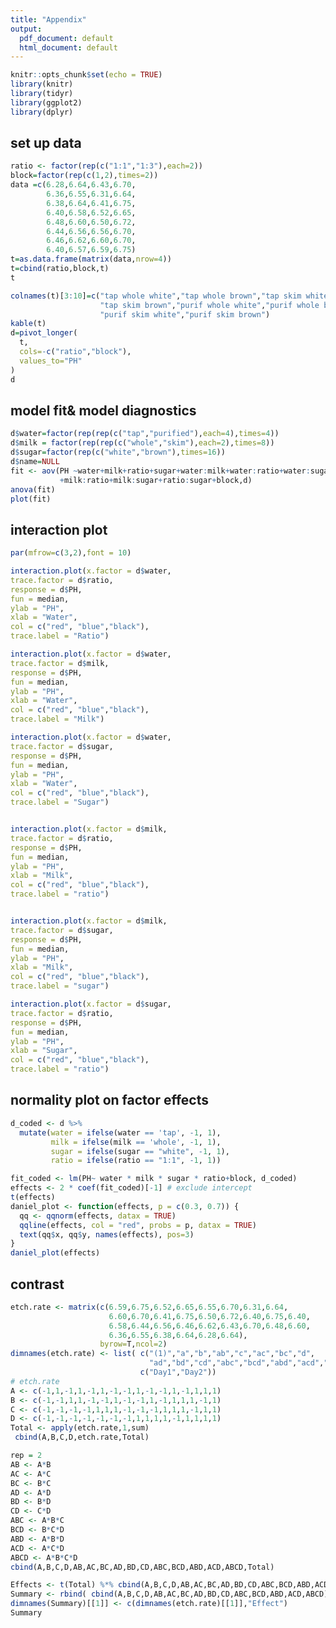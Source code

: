 ```yaml
---
title: "Appendix"
output:
  pdf_document: default
  html_document: default
---
```


```r
knitr::opts_chunk$set(echo = TRUE)
library(knitr)
library(tidyr)
library(ggplot2)
library(dplyr)
```

## set up data
```r
ratio <- factor(rep(c("1:1","1:3"),each=2))
block=factor(rep(c(1,2),times=2))
data =c(6.28,6.64,6.43,6.70,
        6.36,6.55,6.31,6.64,
        6.38,6.64,6.41,6.75,
        6.40,6.58,6.52,6.65,
        6.48,6.60,6.50,6.72,
        6.44,6.56,6.56,6.70,
        6.46,6.62,6.60,6.70,
        6.40,6.57,6.59,6.75)
t=as.data.frame(matrix(data,nrow=4))
t=cbind(ratio,block,t)
t
```
```r
colnames(t)[3:10]=c("tap whole white","tap whole brown","tap skim white",
                    "tap skim brown","purif whole white","purif whole brown",
                    "purif skim white","purif skim brown")
kable(t)
d=pivot_longer(
  t,
  cols=-c("ratio","block"),
  values_to="PH"
)
d
```

## model fit& model diagnostics
```r
d$water=factor(rep(rep(c("tap","purified"),each=4),times=4))
d$milk = factor(rep(rep(c("whole","skim"),each=2),times=8))
d$sugar=factor(rep(c("white","brown"),times=16))
d$name=NULL
fit <- aov(PH ~water+milk+ratio+sugar+water:milk+water:ratio+water:sugar
           +milk:ratio+milk:sugar+ratio:sugar+block,d)
anova(fit)
plot(fit)
```

## interaction plot
```r
par(mfrow=c(3,2),font = 10) 

interaction.plot(x.factor = d$water,
trace.factor = d$ratio,
response = d$PH,
fun = median,
ylab = "PH",
xlab = "Water",
col = c("red", "blue","black"),
trace.label = "Ratio")

interaction.plot(x.factor = d$water,
trace.factor = d$milk,
response = d$PH,
fun = median,
ylab = "PH",
xlab = "Water",
col = c("red", "blue","black"),
trace.label = "Milk")

interaction.plot(x.factor = d$water,
trace.factor = d$sugar,
response = d$PH,
fun = median,
ylab = "PH",
xlab = "Water",
col = c("red", "blue","black"),
trace.label = "Sugar")


interaction.plot(x.factor = d$milk,
trace.factor = d$ratio,
response = d$PH,
fun = median,
ylab = "PH",
xlab = "Milk",
col = c("red", "blue","black"),
trace.label = "ratio")


interaction.plot(x.factor = d$milk,
trace.factor = d$sugar,
response = d$PH,
fun = median,
ylab = "PH",
xlab = "Milk",
col = c("red", "blue","black"),
trace.label = "sugar")

interaction.plot(x.factor = d$sugar,
trace.factor = d$ratio,
response = d$PH,
fun = median,
ylab = "PH",
xlab = "Sugar",
col = c("red", "blue","black"),
trace.label = "ratio")
```
## normality plot on factor effects
```r
d_coded <- d %>%
  mutate(water = ifelse(water == 'tap', -1, 1),
         milk = ifelse(milk == 'whole', -1, 1),
         sugar = ifelse(sugar == "white", -1, 1),
         ratio = ifelse(ratio == "1:1", -1, 1))

fit_coded <- lm(PH~ water * milk * sugar * ratio+block, d_coded)
effects <- 2 * coef(fit_coded)[-1] # exclude intercept
t(effects)
daniel_plot <- function(effects, p = c(0.3, 0.7)) { 
  qq <- qqnorm(effects, datax = TRUE)
  qqline(effects, col = "red", probs = p, datax = TRUE)
  text(qq$x, qq$y, names(effects), pos=3)
}
daniel_plot(effects)
```

## contrast
```r
etch.rate <- matrix(c(6.59,6.75,6.52,6.65,6.55,6.70,6.31,6.64,
                      6.60,6.70,6.41,6.75,6.50,6.72,6.40,6.75,6.40,
                      6.58,6.44,6.56,6.46,6.62,6.43,6.70,6.48,6.60,
                      6.36,6.55,6.38,6.64,6.28,6.64),
                    byrow=T,ncol=2)
dimnames(etch.rate) <- list( c("(1)","a","b","ab","c","ac","bc","d",
                               "ad","bd","cd","abc","bcd","abd","acd","abcd"),
                             c("Day1","Day2"))
# etch.rate
A <- c(-1,1,-1,1,-1,1,-1,-1,1,-1,-1,1,-1,1,1,1)
B <- c(-1,-1,1,1,-1,-1,1,-1,-1,1,-1,1,1,1,-1,1)
C <- c(-1,-1,-1,-1,1,1,1,-1,-1,-1,1,1,1,-1,1,1)
D <- c(-1,-1,-1,-1,-1,-1,-1,1,1,1,1,-1,1,1,1,1)
Total <- apply(etch.rate,1,sum)
 cbind(A,B,C,D,etch.rate,Total)
```

```r
rep = 2
AB <- A*B
AC <- A*C
BC <- B*C
AD <- A*D
BD <- B*D
CD <- C*D
ABC <- A*B*C
BCD <- B*C*D
ABD <- A*B*D
ACD <- A*C*D
ABCD <- A*B*C*D
cbind(A,B,C,D,AB,AC,BC,AD,BD,CD,ABC,BCD,ABD,ACD,ABCD,Total)
```

```r
Effects <- t(Total) %*% cbind(A,B,C,D,AB,AC,BC,AD,BD,CD,ABC,BCD,ABD,ACD,ABCD)/(8*rep)
Summary <- rbind( cbind(A,B,C,D,AB,AC,BC,AD,BD,CD,ABC,BCD,ABD,ACD,ABCD),Effects)
dimnames(Summary)[[1]] <- c(dimnames(etch.rate)[[1]],"Effect")
Summary
```

